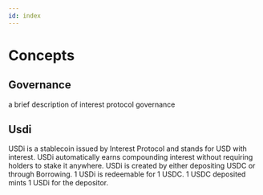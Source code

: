 ```yaml
---
id: index
---
```


# Concepts 

## Governance

a brief description of interest protocol governance

## Usdi

USDi is a stablecoin issued by Interest Protocol and stands for USD with interest. USDi automatically earns compounding interest without requiring holders to stake it anywhere. USDi is created by either depositing USDC or through Borrowing. 1 USDi is redeemable for 1 USDC. 1 USDC deposited mints 1 USDi for the depositor. 


<DocCardList items={useCurrentSidebarCategory().items}/>
